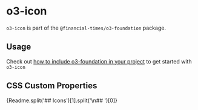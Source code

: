 
<Meta title="Sustainable Views/o3-foundation/o3-icon/Readme" />

# o3-icon

`o3-icon` is part of the `@financial-times/o3-foundation` package.

## Usage

Check out [how to include o3-foundation in your project](?path=/docs/sustainable-views-o3-foundation-readme--jsx-documentation#usage) to get started with `o3-icon`

## CSS Custom Properties

<Markdown>{Readme.split('## Icons')[1].split('\n## ')[0]}</Markdown>
